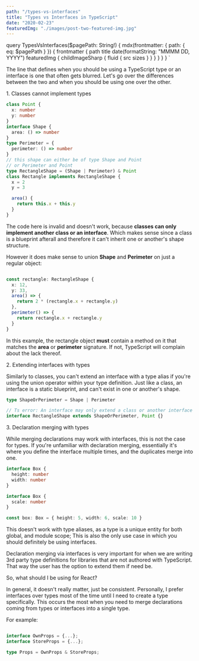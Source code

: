 ```yaml
---
path: "/types-vs-interfaces"
title: "Types vs Interfaces in TypeScript"
date: "2020-02-23"
featuredImg: "./images/post-two-featured-img.jpg"
---
```



  query TypesVsInterfaces($pagePath: String!) {
    mdx(frontmatter: { path: { eq: $pagePath } }) {
      frontmatter {
        path
        title
        date(formatString: "MMMM DD, YYYY")
        featuredImg {
          childImageSharp {
            fluid {
              src
              sizes
            }
          }
        }
      }
    }
  }
`

<PageQuoteText>
  The line that defines when you should be using a TypeScript type or an
  interface is one that often gets blurred. Let's go over the differences
  between the two and when you should be using one over the other.
</PageQuoteText>

<WhatAreDifferences />

<DifferenceHeader>1. Classes cannot implement types</DifferenceHeader>

```typescript
class Point {
  x: number
  y: number
}
interface Shape {
  area: () => number
}
type Perimeter = {
  perimeter: () => number
}
// this shape can either be of type Shape and Point
// or Perimeter and Point
type RectangleShape = (Shape | Perimeter) & Point
class Rectangle implements RectangleShape {
  x = 2
  y = 3

  area() {
    return this.x + this.y
  }
}
```

The code here is invalid and doesn't work, because **classes can only implement another class or an interface**. Which makes sense since a class is a blueprint afterall and therefore it can't inherit one or another's shape structure.

However it does make sense to union **Shape** and **Perimeter** on just a regular object:

```typescript

const rectangle: RectangleShape {
  x: 12,
  y: 33,
  area() => {
    return 2 * (rectangle.x + rectangle.y)
  },
  perimeter() => {
    return rectangle.x + rectangle.y
  }
}

```

In this example, the rectangle object **must** contain a method on it that matches the **area** or **perimeter** signature. If not, TypeScript will complain about the lack thereof.

<DifferenceHeader>2. Extending interfaces with types</DifferenceHeader>

Similarly to classes, you can't extend an interface with a type alias if you're using the union operator within your type definition. Just like a class, an interface is a static blueprint, and can't exist in one or another's shape.

```typescript
type ShapeOrPerimeter = Shape | Perimeter

// Ts error: An interface may only extend a class or another interface
interface RectangleShape extends ShapeOrPerimeter, Point {}
```

<DifferenceHeader>3. Declaration merging with types</DifferenceHeader>

While merging declarations may work with interfaces, this is not the case for types. If you're unfamiliar with declaration merging, essentially it's where you define the interface multiple times, and the duplicates merge into one.

```typescript
interface Box {
  height: number
  width: number
}

interface Box {
  scale: number
}

const box: Box = { height: 5, width: 6, scale: 10 }
```

This doesn't work with type aliases, as a type is a unique entity for both global, and module scope; This is also the only use case in which you should definitely be using interfaces.

Declaration merging via interfaces is very important for when we are writing 3rd party type definitions for libraries that are not authored with TypeScript. That way the user has the option to extend them if need be.

<DifferenceHeader>So, what should I be using for React?</DifferenceHeader>

In general, it doesn't really matter, just be consistent. Personally, I prefer interfaces over types most of the time until I need to create a type specifically. This occurs the most when you need to merge declarations coming from types or interfaces into a single type.

For example:

```typescript

interface OwnProps = {...};
interface StoreProps = {...};

type Props = OwnProps & StoreProps;

```

<Conclusion />
